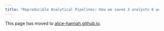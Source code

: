 ```yaml
---
title: "Reproducible Analytical Pipelines: How we saved 3 analysts 6 weeks of copying and pasting"
---
```


This page has moved to [alice-hannah.github.io](https://alice-hannah.github.io/presentations-and-blogs/site/blogs/2023-07-24_sid-rap.html).